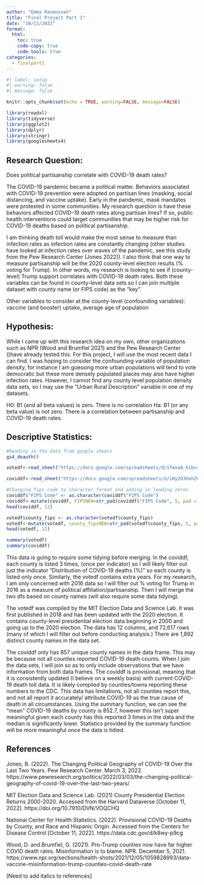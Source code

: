 ```yaml
---
author: "Emma Rasmussen"
title: "Final Project Part 1"
date: "10/11/2022"
format:
  html:
    toc: true
    code-copy: true
    code-tools: true
categories:
  - finalpart1
---
```


```r
#| label: setup
#| warning: false
#| message: false

knitr::opts_chunk$set(echo = TRUE, warning=FALSE, message=FALSE)

library(readxl)
library(tidyverse)
library(ggplot2)
library(dplyr)
library(stringr)
library(googlesheets4)
```

## Research Question: 
Does political partisanship correlate with COVID-19 death rates?

The COVID-19 pandemic became a political matter. Behaviors associated with COVID-19 prevention were adopted on partisan lines (masking, social distancing, and vaccine uptake). Early in the pandemic, mask mandates were protested in some communities. My research question is have these behaviors affected COVID-19 death rates along partisan lines? If so, public health interventions could target communities that may be higher risk for COVID-19 deaths based on political partisanship. 

I am thinking death toll would make the most sense to measure than infection rates as infection rates are constantly changing (other studies have looked at infection rates over waves of the pandemic, see this study from the Pew Research Center (Jones 2022)). I also think that one way to measure partisanship will be the 2020 county-level election results (% voting for Trump). In other words, my research is looking to see if (county-level) Trump support correlates with COVID-19 death rates. Both these variables can be found in county-level data sets so I can join multiple dataset with county name (or FIPS code) as the "key".

Other variables to consider at the county-level (confounding variables): vaccine (and booster) uptake, average age of population


## Hypothesis: 
While I came up with this research idea on my own, other organizations such as NPR (Wood and Brumfiel 2021) and the Pew Research Center ()have already tested this. For this project, I will use the most recent data I can find. I was hoping to consider the confounding variable of population density, for instance I am guessing more urban populations will tend to vote democratic but these more densely populated places may also have higher infection rates. However, I cannot find any county level population density data sets, so I may use the "Urban Rural Description" variable in one of my datasets.

H0: B1 (and all beta values) is zero. There is no correlation
Ha: B1 (or any beta value) is not zero. There is a correlation between partisanship and COVID-19 death rates. 

## Descriptive Statistics: 
```r
#Reading in the data from google sheets
gs4_deauth()

votedf<-read_sheet("https://docs.google.com/spreadsheets/d/1fmxoA_bibvsxsvgRdVPCgMA7DkmJNZfxiWgLgCLcsOY/edit#gid=937778872")

coviddf<-read_sheet("https://docs.google.com/spreadsheets/d/1Hy2O3HxhZGF_fhu6jgmoC2ibWwJTlI7pQOESBOd4hTU/edit#gid=787918384")
```


```r
#Changing fips code to character format and adding in leading zeros
coviddf$"FIPS Code" <- as.character(coviddf$"FIPS Code")
coviddf<-mutate(coviddf, FIPSNEW=str_pad(coviddf$"FIPS Code", 5, pad = "0"))
head(coviddf, 12)

votedf$county_fips <- as.character(votedf$county_fips)
votedf<-mutate(votedf, county_fipsNEW=str_pad(votedf$county_fips, 5, pad = "0"))
head(votedf, 12)

```


```r
summary(votedf)
summary(coviddf)
```

This data is going to require some tidying before merging. In the coviddf, each county is listed 3 times, (once per indicator) so I will likely filter out just the indicator "Distribution of COVID-19 deaths (%)" so each county is listed only once. Similarly, the votedf contains extra years. For my research, I am only concerned with 2016 data so I will filter out % voting for Trump in 2016 as a measure of political affiliation/partisanship. Then I will merge the two dfs based on county names (will also require some data tidying).

The votedf was compiled by the MIT Election Data and Science Lab. It was first published in 2018 and has been updated with the 2020 election. It contains county-level presidential election data beginning in 2000 and going up to the 2020 election. The data has 12 columns, and 72,617 rows (many of which I will filter out before conducting analysis.) There are 1,892 distinct county names in the data set. 

The coviddf only has 857 unique county names in the data frame. This may be because not all counties reported COVID-19 death counts. When I join the data sets, I will join so as to only include observations that we have information from both data frames. The coviddf is provisional, meaning that it is consistently updated (I believe on a weekly basis) with current COVID-19 death toll data. It is likely compiled by counties/towns reporting these numbers to the CDC. This data has limitations, not all counties report this, and not all report it accurately/ attribute COVID-19 as the true cause of death in all circumstances. Using the summary function, we can see the "mean" COVID-19 deaths by county is 852.7, however this isn't super meaningful given each county has this reported 3 times in the data and the median is significantly lower. Statistics provided by the summary function will be more meaningful once the data is tidied.  

## References
Jones, B. (2022). The Changing Political Geography of COVID-19 Over the Last Two Years. Pew Research Center. March 3, 2022. https://www.pewresearch.org/politics/2022/03/03/the-changing-political-geography-of-covid-19-over-the-last-two-years/

MIT Election Data and Science Lab. (2021) County Presidential Election Returns 2000-2020. Accessed from the Harvard Dataverse [October 11, 2022]. https://doi.org/10.7910/DVN/VOQCHQ

National Center for Health Statistics. (2022). Provisional COVID-19 Deaths by County, and Race and Hispanic Origin. Accessed from the Centers for Disease Control [October 11, 2022]. https://data.cdc.gov/d/k8wy-p9cg

Wood, D. and Brumfiel, G. (2021). Pro-Trump counties now have far higher COVID death rates. Misinformation is to blame. NPR. December 5, 2021. https://www.npr.org/sections/health-shots/2021/12/05/1059828993/data-vaccine-misinformation-trump-counties-covid-death-rate


[Need to add italics to references]